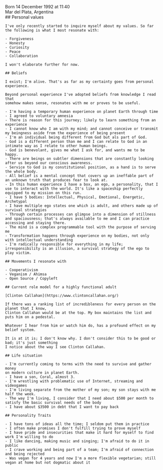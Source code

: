 


<Layout markdown={true} title="About Me" description="Lorem ipsum dolor sit amet" nav="about">
  <div class="mt8 text-center text-2xl font-bold">Born 14 December 1992 at 11:40</div>
  <div class="opacity-50 text-center mb12">Mar del Plata, Argentina</div>
  <PicsSpaceWithChildren />
  <div class="flex flex-col md:flex-row">
    <div class="md:w-1/2" style="mix-blend-mode: multiply">
      <Picture
        src={import("/src/assets/astro-chart.png")}
        alt="Astrological chart"
      />
    </div>
    <div class="md:w-1/2">
      <Picture
        src={import("/src/assets/human-design-chart.webp")}
        alt="Human design chart"
      />
    </div>
  </div>
  <div class="max-w-screen-md mx-auto px4">
    ## Personal values

    I've only recently started to inquire myself about my values. So far the following is what I most resonate with:

    - Forgiveness
    - Honesty
    - Curiosity
    - Peace
    - Collaboration

    I won't elaborate further for now.

    ## Beliefs

    I exist; I'm alive. That's as far as my certainty goes from personal experience.

    Beyond personal experience I've adopted beliefs from knowledge I read that
    somehow makes sense, resonates with me or proves to be useful.

    - I'm having a temporary human experience on planet Earth through time
    - I agreed to voluntary amnesia
    - There is reason for this journey; likely to learn something from an experience
    - I cannot know who I am with my mind; and cannot conceive or transmit my beingness aside from the experience of being present
    - I'm an individual being different from God but als part of God.
    - God is a different person than me and I can relate to God in an intimate way as I relate to other human beings.
    - God is benevolant, gives me what I ask for, and wants me to be happy.
    - There are beings on subtler dimensions that are constantly looking after us beyond our conscious awareness.
    - Service to God is my constitutional position, as a hand is to serve the whole body.
    - All belief is a mental concept that covers up an ineffable part of an unknown truth that produces fear to look at.
    - In this human experience I have a box, an ego, a personality, that I use to interact with the world. It's like a spaceship perfectly equipped to my mission on this run.
    - I have 5 bodies: Intellectual, Physical, Emotional, Energetic, Archetypal
    - I have multiple ego states one which is adult, and others made up of survival strategies
    - Through certain processes can glimpse into a dimension of stillness and spaciousness; that's always available to me and I can practice accessing and staying there.
    - The mind is a complex programmable tool with the purpose of serving me
    - Transformation happens through experience on my bodies, not only with intellectual understanding
    - I'm radically responsible for everything in my life; irresponsibility is an illusion, a survival strategy of the ego to play victim.

    ## Movements I resonate with

    - Cooperativism
    - Veganism / Ahimsa
    - Open Source / Copyleft

    ## Current role model for a highly functional adult

    [Clinton Callahan](https://www.clintoncallahan.org/)

    If there was a ranking list of incredibleness for every person on the planet that I know,
    Clinton Callahan would be at the top. My box maintains the list and puts him on a pedestal.

    Whatever I hear from him or watch him do, has a profound effect on my belief system.

    It is at it is; I don't know why. I don't consider this to be good or bad; it's just something
    I notice about the way I see Clinton Callahan.

    ## Life situation

    - I'm currently coming to terms with the need to survive and gather money
    on modern culture in planet Earth.
    - I have a son, Coral, almost 3.
    - I'm wrestling with problematic use of Internet, streaming and videogames
    - I'm living separate from the mother of my son; my son stays with me half the week.
    - The way I'm living, I consider that I need about $500 per month to satisfy the basic survival needs of the body
    - I have about $3500 in debt that I want to pay back

    ## Personality Traits

    - I have tons of ideas all the time; I seldom put them in practice
    - I often make promises I don't fulfill trying to prove myself
    - I have pride and insecurities that make it hard for myself to find work I'm willing to do
    - I like dancing, making music and singing; I'm afraid to do it in public
    - I crave working and being part of a team; I'm afraid of connection and being rejected
    - Was vegan for 4 years and now I'm a more flexible vegetarian; still vegan at home but not dogmatic about it

  </div>


</Layout>
